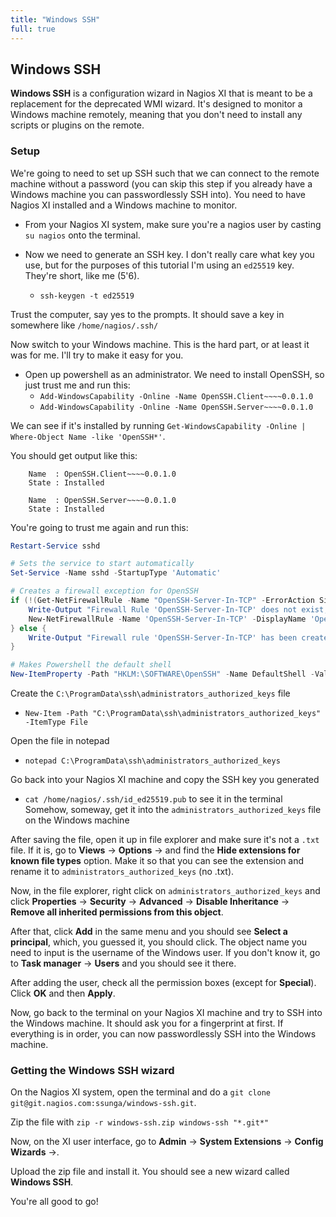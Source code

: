 ```yaml
---
title: "Windows SSH"
full: true
---
```


## Windows SSH

**Windows SSH** is a configuration wizard in Nagios XI that is meant to be a replacement for the deprecated WMI wizard. It's designed to monitor a Windows machine remotely, meaning that you don't need to install any scripts or plugins on the remote.

### Setup

We're going to need to set up SSH such that we can connect to the remote machine without a password (you can skip this step if you already have a Windows machine you can passwordlessly SSH into). You need to have Nagios XI installed and a Windows machine to monitor.

- From your Nagios XI system, make sure you're a nagios user by casting `su nagios` onto the terminal.

- Now we need to generate an SSH key. I don't really care what key you use, but for the purposes of this tutorial I'm using an `ed25519` key. They're short, like me (5'6).

  - `ssh-keygen -t ed25519`

Trust the computer, say yes to the prompts. It should save a key in somewhere like `/home/nagios/.ssh/`

Now switch to your Windows machine. This is the hard part, or at least it was for me. I'll try to make it easy for you.

- Open up powershell as an administrator. We need to install OpenSSH, so just trust me and run this:
  - `Add-WindowsCapability -Online -Name OpenSSH.Client~~~~0.0.1.0`
  - `Add-WindowsCapability -Online -Name OpenSSH.Server~~~~0.0.1.0`

We can see if it's installed by running `Get-WindowsCapability -Online | Where-Object Name -like 'OpenSSH*'`.

You should get output like this:

```
    Name  : OpenSSH.Client~~~~0.0.1.0
    State : Installed

    Name  : OpenSSH.Server~~~~0.0.1.0
    State : Installed
```

You're going to trust me again and run this:

```powershell
Restart-Service sshd

# Sets the service to start automatically
Set-Service -Name sshd -StartupType 'Automatic'

# Creates a firewall exception for OpenSSH
if (!(Get-NetFirewallRule -Name "OpenSSH-Server-In-TCP" -ErrorAction SilentlyContinue | Select-Object Name, Enabled)) {
    Write-Output "Firewall Rule 'OpenSSH-Server-In-TCP' does not exist, creating it..."
    New-NetFirewallRule -Name 'OpenSSH-Server-In-TCP' -DisplayName 'OpenSSH Server (sshd)' -Enabled True -Direction Inbound -Protocol TCP -Action Allow -LocalPort 22
} else {
    Write-Output "Firewall rule 'OpenSSH-Server-In-TCP' has been created and exists."
}

# Makes Powershell the default shell
New-ItemProperty -Path "HKLM:\SOFTWARE\OpenSSH" -Name DefaultShell -Value "C:\Windows\System32\WindowsPowerShell\v1.0\powershell.exe" -PropertyType String -Force

```

Create the `C:\ProgramData\ssh\administrators_authorized_keys` file

- `New-Item -Path "C:\ProgramData\ssh\administrators_authorized_keys" -ItemType File`

Open the file in notepad

- `notepad C:\ProgramData\ssh\administrators_authorized_keys`

Go back into your Nagios XI machine and copy the SSH key you generated

- `cat /home/nagios/.ssh/id_ed25519.pub` to see it in the terminal
  Somehow, someway, get it into the `administrators_authorized_keys` file on the Windows machine

After saving the file, open it up in file explorer and make sure it's not a `.txt` file. If it is, go to **Views** &rarr; **Options** &rarr; and find the **Hide extensions for known file types** option. Make it so that you can see the extension and rename it to `administrators_authorized_keys` (no .txt).

Now, in the file explorer, right click on `administrators_authorized_keys` and click **Properties** &rarr; **Security** &rarr; **Advanced** &rarr; **Disable Inheritance** &rarr; **Remove all inherited permissions from this object**.

After that, click **Add** in the same menu and you should see **Select a principal**, which, you guessed it, you should click. The object name you need to input is the username of the Windows user. If you don't know it, go to **Task manager** &rarr; **Users** and you should see it there.

After adding the user, check all the permission boxes (except for **Special**). Click **OK** and then **Apply**.

Now, go back to the terminal on your Nagios XI machine and try to SSH into the Windows machine. It should ask you for a fingerprint at first. If everything is in order, you can now passwordlessly SSH into the Windows machine.

### Getting the Windows SSH wizard

On the Nagios XI system, open the terminal and do a `git clone git@git.nagios.com:ssunga/windows-ssh.git`.

Zip the file with `zip -r windows-ssh.zip windows-ssh "*.git*"`

Now, on the XI user interface, go to **Admin** &rarr; **System Extensions** &rarr; **Config Wizards** &rarr;.

Upload the zip file and install it. You should see a new wizard called **Windows SSH**.

You're all good to go!
